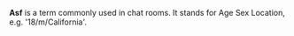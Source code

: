 '''Asf''' is a term commonly used in chat rooms. It stands for Age Sex Location, e.g. '18/m/California'.